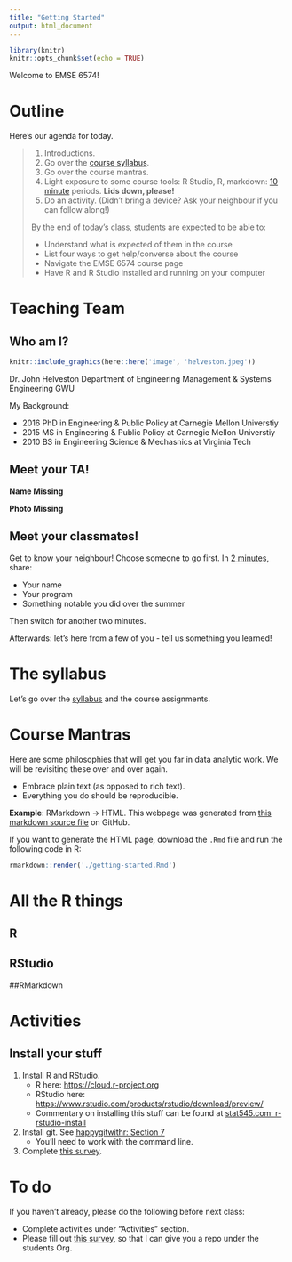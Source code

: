 ```yaml
---
title: "Getting Started"
output: html_document
---
```


```r
library(knitr)
knitr::opts_chunk$set(echo = TRUE)
```

Welcome to EMSE 6574!

# Outline

Here's our agenda for today. 

> 1. Introductions.
> 2. Go over the [course syllabus](https://emse6574-gwu.github.io/2019-Fall/).
> 3. Go over the course mantras.
> 4. Light exposure to some course tools: R Studio, R, markdown: [10 minute](https://www.youtube.com/watch?v=kxGWsHYITAw) periods. **Lids down, please!**
> 5. Do an activity. (Didn't bring a device? Ask your neighbour if you can follow along!)
>
> By the end of today's class, students are expected to be able to:
>
> - Understand what is expected of them in the course
> - List four ways to get help/converse about the course
> - Navigate the EMSE 6574 course page
> - Have R and R Studio installed and running on your computer

# Teaching Team

## Who am I?

```r
knitr::include_graphics(here::here('image', 'helveston.jpeg'))
```

Dr. John Helveston
Department of Engineering Management & Systems Engineering
GWU

My Background:

- 2016 PhD in Engineering & Public Policy at Carnegie Mellon Universtiy
- 2015 MS in Engineering & Public Policy at Carnegie Mellon Universtiy
- 2010 BS in Engineering Science & Mechasnics at Virginia Tech

## Meet your TA!

**Name Missing**

**Photo Missing**

## Meet your classmates!

Get to know your neighbour! Choose someone to go first. In [2 minutes](https://www.youtube.com/watch?v=48z7nQaehWI), share:

- Your name
- Your program
- Something notable you did over the summer

Then switch for another two minutes.

Afterwards: let's here from a few of you - tell us something you learned!

# The syllabus

Let's go over the [syllabus](https://emse6574-gwu.github.io/2019-Fall/) and the course assignments. 

# Course Mantras

Here are some philosophies that will get you far in data analytic work. We will be revisiting these over and over again. 

- Embrace plain text (as opposed to rich text). 
- Everything you do should be reproducible.

__Example__: RMarkdown -> HTML. This webpage was generated from [this markdown source file](https://raw.githubusercontent.com/emse6574-gwu/2019-Fall/master/getting-started.Rmd) on GitHub. 

If you want to generate the HTML page, download the `.Rmd` file and run the following code in R:

```r
rmarkdown::render('./getting-started.Rmd')
```

# All the R things

## R 

## RStudio

##RMarkdown

# Activities

## Install your stuff

1. Install R and RStudio.
    - R here: <https://cloud.r-project.org>
    - RStudio here: <https://www.rstudio.com/products/rstudio/download/preview/>
    - Commentary on installing this stuff can be found at [stat545.com: r-rstudio-install](http://stat545.com/block000_r-rstudio-install.html)
2. Install git. See [happygitwithr: Section 7](http://happygitwithr.com/install-git.html)
    - You'll need to work with the command line. 
    

5. Complete [this survey](https://goo.gl/forms/UPvRA6a9WRod8JPb2).

# To do

If you haven't already, please do the following before next class:

- Complete activities under "Activities" section.
- Please fill out [this survey](https://goo.gl/forms/UPvRA6a9WRod8JPb2), so that I can give you a repo under the students Org.




